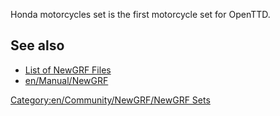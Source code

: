 {{en/Community/NewGRF/Infobox NewGRF|setname= Honda motorcycles set
|artist= SkiddLow
|focus= Mixed & Miscellaneous Sets
|homepagename=[http://www.tt-forums.net/viewtopic.php?f=26&t=73287 HMS]
|copyright= copyrighted
}}

Honda motorcycles set is the first motorcycle set for OpenTTD.

== See also ==
* [[en/Community/NewGRF/Main Page|List of NewGRF Files]]
* [[en/Manual/NewGRF]]

[[Category:en/Community/NewGRF/NewGRF Sets]]